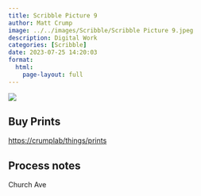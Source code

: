 ```yaml
---
title: Scribble Picture 9
author: Matt Crump
image: ../../images/Scribble/Scribble Picture 9.jpeg
description: Digital Work
categories: [Scribble]
date: 2023-07-25 14:20:03
format:
  html:
    page-layout: full
---
```


![](../../images/Scribble/Scribble Picture 9.jpeg)

## Buy Prints

[https://crumplab/things/prints](https://crumplab/things/prints)

## Process notes

Church Ave

